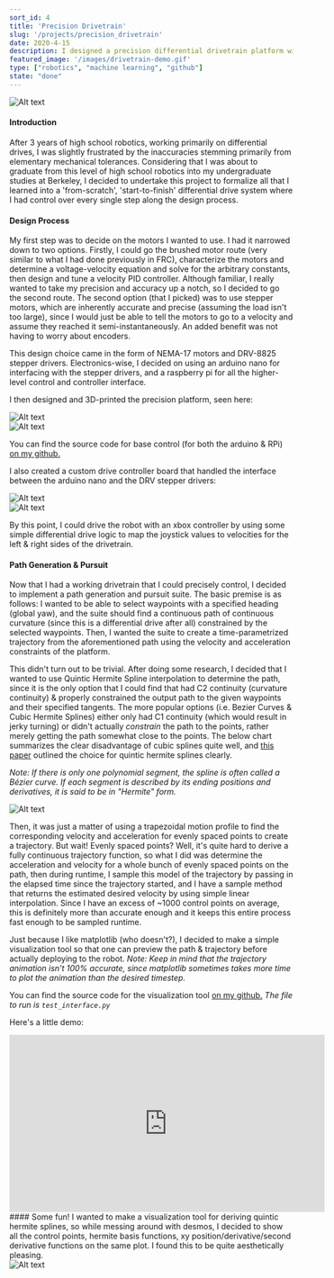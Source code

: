 ```yaml
---
sort_id: 4
title: 'Precision Drivetrain'
slug: '/projects/precision_drivetrain'
date: 2020-4-15
description: I designed a precision differential drivetrain platform with stepper motors from scratch. Features Quintic Hermite Spline path generation and pursuit, & control over WiFi.
featured_image: '/images/drivetrain-demo.gif'
type: ["robotics", "machine learning", "github"]
state: "done"
---
```


<div style={{ display: "flex", justifyContent: "center", alignItems: "center"}}>
<img src="/images/drivetrain-demo.gif" alt="Alt text" title="Image Title" style={{ width: "350px" }}/>
</div>

#### Introduction

After 3 years of high school robotics, working primarily on differential drives, I was slightly frustrated by the inaccuracies stemming primarily from elementary mechanical tolerances. Considering that I was about to graduate from this level of high school robotics into my undergraduate studies at Berkeley, I decided to undertake this project to formalize all that I learned into a 'from-scratch', 'start-to-finish' differential drive system where I had control over every single step along the design process.

#### Design Process

My first step was to decide on the motors I wanted to use. I had it narrowed down to two options. Firstly, I could go the brushed motor route (very similar to what I had done previously in FRC), characterize the motors and determine a voltage-velocity equation and solve for the arbitrary constants, then design and tune a velocity PID controller. Although familiar, I really wanted to take my precision and accuracy up a notch, so I decided to go the second route. The second option (that I picked) was to use stepper motors, which are inherently accurate and precise (assuming the load isn't too large), since I would just be able to tell the motors to go to a velocity and assume they reached it semi-instantaneously. An added benefit was not having to worry about encoders.

This design choice came in the form of NEMA-17 motors and DRV-8825 stepper drivers. Electronics-wise, I decided on using an arduino nano for interfacing with the stepper drivers, and a raspberry pi for all the higher-level control and controller interface.

I then designed and 3D-printed the precision platform, seen here:

<div style={{ display: "flex", justifyContent: "center", alignItems: "center"}}>
<img src="/images/drivetrain_model.png" alt="Alt text" title="Image Title" style={{ width: "350px" }}/>
</div>

<div style={{ display: "flex", justifyContent: "center", alignItems: "center"}}>
<img src="/images/final_drivetrain.JPG" alt="Alt text" title="Image Title" style={{ width: "350px", "-webkit-transform": "scaleX(-1)", "transform": "scaleX(-1)" }}/>
</div>


You can find the source code for base control (for both the arduino & RPi) [on my github.](https://github.com/adham-elarabawy/Precision-Drivetrain-Platform)

I also created a custom drive controller board that handled the interface between the arduino nano and the DRV stepper drivers:

<div style={{ display: "flex", justifyContent: "center", alignItems: "center"}}>
<img src="/images/drivetrain_top_board.jpg" alt="Alt text" title="Image Title" style={{ width: "200px" }}/>
</div>
<div style={{ display: "flex", justifyContent: "center", alignItems: "center"}}>
<img src="/images/drivetrain_bottom_board.jpg" alt="Alt text" title="Image Title" style={{ width: "200px" }}/>
</div>


By this point, I could drive the robot with an xbox controller by using some simple differential drive logic to map the joystick values to velocities for the left & right sides of the drivetrain.

#### Path Generation & Pursuit

Now that I had a working drivetrain that I could precisely control, I decided to implement a path generation and pursuit suite. The basic premise is as follows: I wanted to be able to select waypoints with a specified heading (global yaw), and the suite should find a continuous path of continuous curvature (since this is a differential drive after all) constrained by the selected waypoints. Then, I wanted the suite to create a time-parametrized trajectory from the aforementioned path using the velocity and acceleration constraints of the platform.

This didn't turn out to be trivial. After doing some research, I decided that I wanted to use Quintic Hermite Spline interpolation to determine the path, since it is the only option that I could find that had C2 continuity (curvature continuity) & properly constrained the output path to the given waypoints and their specified tangents. The more popular options (i.e. Bezier Curves & Cubic Hermite Splines) either only had C1 continuity (which would result in jerky turning) or didn't actually *constrain* the path to the points, rather merely getting the path somewhat close to the points. The below chart summarizes the clear disadvantage of cubic splines quite well, and [this paper](http://www2.informatik.uni-freiburg.de/~lau/students/Sprunk2008.pdf) outlined the choice for quintic hermite splines clearly.

*Note: If there is only one polynomial segment, the spline is often called a Bézier curve. If each segment is described by its ending positions and derivatives, it is said to be in "Hermite" form.*

<div style={{ display: "flex", justifyContent: "center", alignItems: "center"}}>
<img src="/images/drivetrain_chart.png" alt="Alt text" title="Image Title" style={{ width: "300px" }}/>
</div>

Then, it was just a matter of using a trapezoidal motion profile to find the corresponding velocity and acceleration for evenly spaced points to create a trajectory. But wait! Evenly spaced points? Well, it's quite hard to derive a fully continuous trajectory function, so what I did was determine the acceleration and velocity for a whole bunch of evenly spaced points on the path, then during runtime, I sample this model of the trajectory by passing in the elapsed time since the trajectory started, and I have a sample method that returns the estimated desired velocity by using simple linear interpolation. Since I have an excess of ~1000 control points on average, this is definitely more than accurate enough and it keeps this entire process fast enough to be sampled runtime.

Just because I like matplotlib (who doesn't?), I decided to make a simple visualization tool so that one can preview the path & trajectory before actually deploying to the robot. *Note: Keep in mind that the trajectory animation isn't 100% accurate, since matplotlib sometimes takes more time to plot the animation than the desired timestep.*

You can find the source code for the visualization tool [on my github.](https://github.com/adham-elarabawy/PyDataAnalysis/tree/master/src/common/interpolation)
*The file to run is `test_interface.py`*

Here's a little demo:
<div style={{ display: "flex", justifyContent: "center", alignItems: "center"}}>
<iframe width="560" height="315" class="centered" src="https://www.youtube.com/embed/E_C7dhMRbvQ" frameborder="0" allow="accelerometer; autoplay; encrypted-media; gyroscope; picture-in-picture" allowfullscreen></iframe>
</div>
#### Some fun!
I wanted to make a visualization tool for deriving quintic hermite splines, so while messing around with desmos, I decided to show all the control points, hermite basis functions, xy position/derivative/second derivative functions on the same plot. I found this to be quite aesthetically pleasing.

<div style={{ display: "flex", justifyContent: "center", alignItems: "center"}}>
<img src="/images/drivetrain_plot.png" alt="Alt text" title="Image Title" style={{ width: "300px" }}/>
</div>